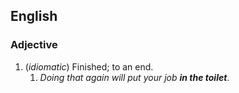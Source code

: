 ==English==

===Adjective===
{{en-intj|pos=[[in]] [[the]] [[toilet]]}}

# (''idiomatic'') Finished; to an end.
##''Doing that again will put your job '''in the toilet'''''.